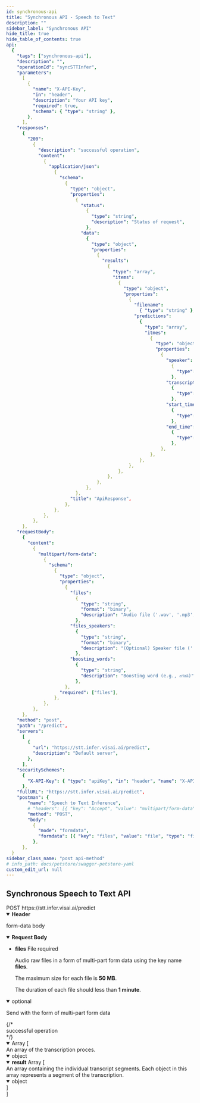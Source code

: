 ```yaml
---
id: synchronous-api
title: "Synchronous API - Speech to Text"
description: ""
sidebar_label: "Synchronous API"
hide_title: true
hide_table_of_contents: true
api:
  {
    "tags": ["synchronous-api"],
    "description": "",
    "operationId": "syncSTTInfer",
    "parameters":
      [
        {
          "name": "X-API-Key",
          "in": "header",
          "description": "Your API key",
          "required": true,
          "schema": { "type": "string" },
        },
      ],
    "responses":
      {
        "200":
          {
            "description": "successful operation",
            "content":
              {
                "application/json":
                  {
                    "schema":
                      {
                        "type": "object",
                        "properties":
                          {
                            "status":
                              {
                                "type": "string",
                                "description": "Status of request",
                              },
                            "data":
                              {
                                "type": "object",
                                "properties":
                                  {
                                    "results":
                                      {
                                        "type": "array",
                                        "items":
                                          {
                                            "type": "object",
                                            "properties":
                                              {
                                                "filename":
                                                  { "type": "string" },
                                                "predictions":
                                                  {
                                                    "type": "array",
                                                    "itmes":
                                                      {
                                                        "type": "object",
                                                        "properties":
                                                          {
                                                            "speaker":
                                                              {
                                                                "type": "string",
                                                              },
                                                            "transcript":
                                                              {
                                                                "type": "string",
                                                              },
                                                            "start_time":
                                                              {
                                                                "type": "string",
                                                              },
                                                            "end_time":
                                                              {
                                                                "type": "string",
                                                              },
                                                          },
                                                      },
                                                  },
                                              },
                                          },
                                      },
                                  },
                              },
                          },
                        "title": "ApiResponse",
                      },
                  },
              },
          },
      },
    "requestBody":
      {
        "content":
          {
            "multipart/form-data":
              {
                "schema":
                  {
                    "type": "object",
                    "properties":
                      {
                        "files":
                          {
                            "type": "string",
                            "format": "binary",
                            "description": "Audio file ('.wav', '.mp3', '.ogg', and etc.)",
                          },
                        "files_speakers":
                          {
                            "type": "string",
                            "format": "binary",
                            "description": "(Optional) Speaker file ('.wav', '.mp3', '.ogg', and etc.)\n- Maximum 5 files, Limit file size 20 MB.",
                          },
                        "boosting_words":
                          {
                            "type": "string",
                            "description": "Boosting word (e.g., สวัสดี)",
                          },
                      },
                    "required": ["files"],
                  },
              },
          },
      },
    "method": "post",
    "path": "/predict",
    "servers":
      [
        {
          "url": "https://stt.infer.visai.ai/predict",
          "description": "Default server",
        },
      ],
    "securitySchemes":
      {
        "X-API-Key": { "type": "apiKey", "in": "header", "name": "X-API-Key" },
      },
    "fullURL": "https://stt.infer.visai.ai/predict",
    "postman": {
        "name": "Speech to Text Inference",
        # "headers": [{ "key": "Accept", "value": "multipart/form-data" }],
        "method": "POST",
        "body":
          {
            "mode": "formdata",
            "formdata": [{ "key": "files", "value": "file", "type": "file" }],
          },
      },
  }
sidebar_class_name: "post api-method"
# info_path: docs/petstore/swagger-petstore-yaml
custom_edit_url: null
---
```



## Synchronous Speech to Text API

<div className="custom-url-container">
  <span className="custom-method">POST</span>
  <span className="custom-url">https://stt.infer.visai.ai/predict</span>
</div>
<details style={{ marginBottom: "1rem" }} data-collapsed={false} open={true}>
  <summary style={{}}>
    <strong>Header</strong>
  </summary>
  <div>
    <ul>
      <ParamsItem
        className={"paramsItem"}
        param={{
          name: "X-API-Key",
          in: "header",
          description: "Your API key",
          required: true,
          schema: { type: "string" },
        }}
      ></ParamsItem>
    </ul>
  </div>
</details>
<MimeTabs>
  <TabItem label={"multipart/form-data"} value={"multipart/form-data-schema"}>
    <p style={{ marginLeft: "1rem", marginBottom: "0px", fontWeight: 500, fontSize: "12px" }}>form-data body</p>
    <details style={{}} data-collapsed={false} open={true}>
      <summary style={{ textAlign: "left" }}>
        <strong>Request Body</strong><br/>
      </summary>
      <div style={{ textAlign: "left", marginLeft: "1rem" }}></div>
      <ul style={{ marginLeft: "1rem" }}>
        <li>
          <div>
            <div>
              <strong>files</strong>
              <span style={{ opacity: "0.6" }}> File</span>
              <span
                style={{
                  color: "#FA383E",
                  marginLeft: "0.25rem",
                  fontWeight: "700",
                }}
              >
                required
              </span>
            </div>
            <p>Audio raw files in a form of multi-part form data using the key name <b>files</b>.</p>
            <p>The maximum size for each file is <b>50 MB</b>.</p>
            <p>The duration of each file should less than <b>1 minute</b>.</p>
          </div>
        </li>
      </ul>
    </details>
    <details
      style={{ marginBottom: "1rem" }}
      data-collapsed={false}
      open={true}
    >
      <summary style={{}}>
         <span style={{ opacity: "0.6" }}>optional</span>
         <p style={{ fontSize: "14px", opacity: "0.6" }}>Send with the form of multi-part form data</p>
      </summary>
      <div>
        <ul>
          <ParamsItem
            className={"paramsItem"}
            param={{
              name: "files_speakers",
              in: "query",
              description: `Speaker file\n Maximum 5 files can be provided.\nEach file size must not exceed 20 MB.`,
              required: false,
              style: "form",
              schema: {
                type: "file",
              },
            }}
          >
          </ParamsItem>
           <ParamsItem
            className={"paramsItem"}
            param={{
              name: "boosting_words",
              in: "query",
              description: `Enhances recognition accuracy for specific words.\n Maximum 10 words can be provided.\ne.g., สวัสดี, วันจันทร์.`,
              required: false,
              style: "form",
              schema: {
                type: "string",
              },
            }}
          >
          </ParamsItem>
        </ul>
      </div>
    </details>
  </TabItem>
</MimeTabs>
<div>
  <ApiTabs>
    <TabItem label={"200"} value={"200"}>
      {/* <div>successful operation</div> */}
      <div>
        <MimeTabs schemaType={"response"}>
          <TabItem label={"application/json"} value={"application/json"}>
            <SchemaTabs>
              <TabItem label={"Schema"} value={"Schema"}>
                <SchemaItem
                  collapsible={false}
                  className={"schemaItem"}
                >
                  <details style={{}} data-collapsed={false} open={true}>
                    <summary style={{}}>
                      <span style={{ opacity: "0.6" }}> Array [</span>
                    </summary>
                    <div style={{ marginLeft: "1rem" }}>
                      <div>An array of the transcription proces.</div>
                      <SchemaItem
                        collapsible={false}
                        className={"schemaItem"}
                      >
                        <details style={{}} data-collapsed={false} open={true}>
                          <summary style={{}}>
                            <span style={{ opacity: "0.6" }}> object</span>
                          </summary>
                          <div style={{ marginLeft: "1rem" }}>
                            <SchemaItem
                              collapsible={false}
                              name={"status"}
                              required={false}
                              schemaName={"string"}
                              qualifierMessage={
                                "`success` | `failed`"
                              }
                              schema={{
                                description: "The status of the transcription process."
                              }}
                            ></SchemaItem>
                            <SchemaItem
                              collapsible={false}
                              name={"duration"}
                              required={false}
                              schemaName={"string"}
                              schema={{
                                description: "The total duration of the audio file in seconds `(e.g., 20.856)`."
                              }}
                            ></SchemaItem>
                            <SchemaItem
                              collapsible={false}
                              name={"filename"}
                              required={false}
                              schemaName={"string"}
                              qualifierMessage={undefined}
                              schema={{
                                type: "string",
                                description: "File name",
                              }}
                            ></SchemaItem>
                            <SchemaItem
                              collapsible={false}
                              className={"schemaItem"}
                            >
                              <details style={{}} data-collapsed={false} open={true}>
                                <summary style={{}}>
                                  <strong>result</strong>
                                  <span style={{ opacity: "0.6" }}> Array [</span>
                                </summary>
                                <div style={{ marginLeft: "1rem" }}>
                                  <div>An array containing the individual transcript segments. Each object in this array represents a segment of the transcription.</div>
                                  <SchemaItem
                                    collapsible={false}
                                    className={"schemaItem"}
                                  >
                                    <details style={{}} data-collapsed={false} open={true}>
                                      <summary style={{}}>
                                        <span style={{ opacity: "0.6" }}> object</span>
                                      </summary>
                                      <div style={{ marginLeft: "1rem" }}>
                                        <SchemaItem
                                          collapsible={false}
                                          name={"start_time"}
                                          required={false}
                                          schemaName={"string"}
                                          qualifierMessage={undefined}
                                          schema={{
                                            type: "string",
                                            description: "The start time of the segment in the audio file, in seconds `(e.g., 1.6382252559726962)`.",
                                          }}
                                        ></SchemaItem>
                                        <SchemaItem
                                          collapsible={false}
                                          name={"end_time"}
                                          required={false}
                                          schemaName={"string"}
                                          qualifierMessage={undefined}
                                          schema={{
                                            type: "string",
                                            description: "The end time of the segment in the audio file, in seconds `(e.g., 1.6382252559726962)`.",
                                          }}
                                        ></SchemaItem>
                                        <SchemaItem
                                          collapsible={false}
                                          name={"speaker"}
                                          required={false}
                                          schemaName={"string"}
                                          qualifierMessage={undefined}
                                          schema={{
                                            type: "string",
                                            description: "The identifier of the speaker in `SPEAKER_{number}` format",
                                          }}
                                        ></SchemaItem>
                                        <SchemaItem
                                          collapsible={false}
                                          name={"transcript"}
                                          required={false}
                                          schemaName={"string"}
                                          qualifierMessage={undefined}
                                          schema={{
                                            type: "string",
                                            description: "The transcribed text",
                                          }}
                                        ></SchemaItem>
                                      </div>
                                    </details>
                                  </SchemaItem>
                                </div>
                                <div
                                  style={{
                                    fontSize: "var(--ifm-code-font-size)",
                                    opacity: "0.6",
                                    marginLeft: "-.5rem",
                                  }}
                                >
                                  ]
                                </div>
                              </details>
                            </SchemaItem>
                          </div>
                        </details>
                      </SchemaItem>
                    </div>
                    <div
                      style={{
                        fontSize: "var(--ifm-code-font-size)",
                        opacity: "0.6",
                        marginLeft: "-.5rem",
                      }}
                    >
                      ]
                    </div>
                  </details>
                </SchemaItem>
              </TabItem>
              <TabItem
                label={"Example (from schema)"}
                value={"Example (from schema)"}
              >
                <ResponseSamples
                  responseExample={
                    `[
  {
    "filename": "Record.wav",
    "status": "success",
    "result": [
      {
        "speaker": "SPEAKER_00",
        "transcript": "วิสัย",
        "start_time": 1.6382252559726962,
        "end_time": 3.9761092150170647
      },
      {
        "speaker": "SPEAKER_00",
        "transcript": "บริษัทผู้พัฒนาแพลตฟอร์ม มีเป้าหมายหลักในการเป็นศูนย์กลางการให้บริการปัญญาประดิษฐ์",
        "start_time": 4.658703071672355,
        "end_time": 20.870307167235495
      }
    ],
    "duration": 20.856
  }
]`
                  }
                  language={"json"}
                ></ResponseSamples>
              </TabItem>
            </SchemaTabs>
          </TabItem>
        </MimeTabs>
      </div>
    </TabItem>

  </ApiTabs>
</div>
